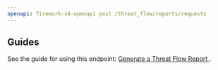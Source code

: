 ```yaml
---
openapi: firework-v4-openapi post /threat_flow/reports/requests
---
```


## Guides

See the guide for using this endpoint:
[Generate a Threat Flow Report <Icon icon="book" size={16} />](/guides/threat-flow-report).